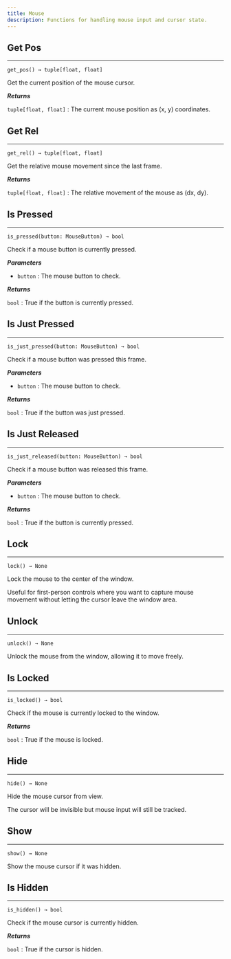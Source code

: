 ```yaml
---
title: Mouse
description: Functions for handling mouse input and cursor state.
---
```


## Get Pos
---

`get_pos() → tuple[float, float]`

Get the current position of the mouse cursor.

_**Returns**_

`tuple[float, float]` : The current mouse position as (x, y) coordinates.

## Get Rel
---

`get_rel() → tuple[float, float]`

Get the relative mouse movement since the last frame.

_**Returns**_

`tuple[float, float]` : The relative movement of the mouse as (dx, dy).

## Is Pressed
---

`is_pressed(button: MouseButton) → bool`

Check if a mouse button is currently pressed.

_**Parameters**_

- `button` : The mouse button to check.

_**Returns**_

`bool` : True if the button is currently pressed.

## Is Just Pressed
---
`is_just_pressed(button: MouseButton) → bool`

Check if a mouse button was pressed this frame.

_**Parameters**_

- `button` : The mouse button to check.

_**Returns**_

`bool` : True if the button was just pressed.

## Is Just Released
---

`is_just_released(button: MouseButton) → bool`

Check if a mouse button was released this frame.

_**Parameters**_

- `button` : The mouse button to check.

_**Returns**_

`bool` : True if the button is currently pressed.

## Lock
---

`lock() → None`

Lock the mouse to the center of the window.

Useful for first-person controls where you want to capture mouse movement
without letting the cursor leave the window area.

## Unlock
---

`unlock() → None`

Unlock the mouse from the window, allowing it to move freely.

## Is Locked
---

`is_locked() → bool`

Check if the mouse is currently locked to the window.

_**Returns**_

`bool` : True if the mouse is locked.

## Hide
---

`hide() → None`

Hide the mouse cursor from view.

The cursor will be invisible but mouse input will still be tracked.

## Show
---

`show() → None`

Show the mouse cursor if it was hidden.

## Is Hidden
---

`is_hidden() → bool`

Check if the mouse cursor is currently hidden.

_**Returns**_

`bool` : True if the cursor is hidden.
